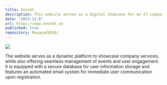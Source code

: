 ```yaml
---
title: Enormt
description: This website serves as a digital showcase for an IT company, highlighting its technological expertise and services.
date: "2023-11-6"
url: https://www.enormt.se
published: true
repository: Mouayad2016/
---
```



[![](https://www.enormt.se/assets/img/enormt/meta/so.png)](https://www.enormt.se/)

The website serves as a dynamic platform to showcase company services, 
while also offering seamless management of events and user engagement. 
It is equipped with a secure database for user information storage and features an automated email system for immediate user communication upon registration.